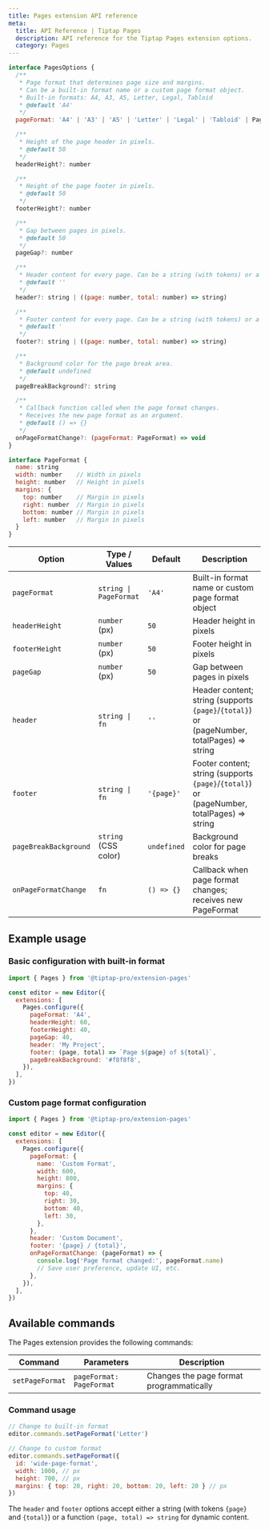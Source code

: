 ```yaml
---
title: Pages extension API reference
meta:
  title: API Reference | Tiptap Pages
  description: API reference for the Tiptap Pages extension options.
  category: Pages
---
```


```js
interface PagesOptions {
  /**
   * Page format that determines page size and margins.
   * Can be a built-in format name or a custom page format object.
   * Built-in formats: A4, A3, A5, Letter, Legal, Tabloid
   * @default 'A4'
   */
  pageFormat: 'A4' | 'A3' | 'A5' | 'Letter' | 'Legal' | 'Tabloid' | PageFormat

  /**
   * Height of the page header in pixels.
   * @default 50
   */
  headerHeight?: number

  /**
   * Height of the page footer in pixels.
   * @default 50
   */
  footerHeight?: number

  /**
   * Gap between pages in pixels.
   * @default 50
   */
  pageGap?: number

  /**
   * Header content for every page. Can be a string (with tokens) or a function.
   * @default ''
   */
  header?: string | ((page: number, total: number) => string)

  /**
   * Footer content for every page. Can be a string (with tokens) or a function.
   * @default '
   */
  footer?: string | ((page: number, total: number) => string)

  /**
   * Background color for the page break area.
   * @default undefined
   */
  pageBreakBackground?: string

  /**
   * Callback function called when the page format changes.
   * Receives the new page format as an argument.
   * @default () => {}
   */
  onPageFormatChange?: (pageFormat: PageFormat) => void
}

interface PageFormat {
  name: string
  width: number    // Width in pixels
  height: number   // Height in pixels
  margins: {
    top: number    // Margin in pixels
    right: number  // Margin in pixels
    bottom: number // Margin in pixels
    left: number   // Margin in pixels
  }
}
```

| Option                | Type / Values                | Default   | Description                                                                                 |
|-----------------------|------------------------------|-----------|---------------------------------------------------------------------------------------------|
| `pageFormat`          | `string \| PageFormat`       | `'A4'`    | Built-in format name or custom page format object                                           |
| `headerHeight`        | `number` (px)                | `50`      | Header height in pixels                                                                     |
| `footerHeight`        | `number` (px)                | `50`      | Footer height in pixels                                                                     |
| `pageGap`             | `number` (px)                | `50`      | Gap between pages in pixels                                                                 |
| `header`              | `string \| fn`               | `''`      | Header content; string (supports `{page}`/`{total}`) or (pageNumber, totalPages) => string |
| `footer`              | `string \| fn`               | `'{page}'`| Footer content; string (supports `{page}`/`{total}`) or (pageNumber, totalPages) => string |
| `pageBreakBackground` | `string` (CSS color)         | `undefined` | Background color for page breaks                                                          |
| `onPageFormatChange`  | `fn`                         | `() => {}` | Callback when page format changes; receives new PageFormat                               |

## Example usage

### Basic configuration with built-in format

```js
import { Pages } from '@tiptap-pro/extension-pages'

const editor = new Editor({
  extensions: [
    Pages.configure({
      pageFormat: 'A4',
      headerHeight: 60,
      footerHeight: 40,
      pageGap: 40,
      header: 'My Project',
      footer: (page, total) => `Page ${page} of ${total}`,
      pageBreakBackground: '#f8f8f8',
    }),
  ],
})
```

### Custom page format configuration

```js
import { Pages } from '@tiptap-pro/extension-pages'

const editor = new Editor({
  extensions: [
    Pages.configure({
      pageFormat: {
        name: 'Custom Format',
        width: 600,
        height: 800,
        margins: {
          top: 40,
          right: 30,
          bottom: 40,
          left: 30,
        },
      },
      header: 'Custom Document',
      footer: '{page} / {total}',
      onPageFormatChange: (pageFormat) => {
        console.log('Page format changed:', pageFormat.name)
        // Save user preference, update UI, etc.
      },
    }),
  ],
})
```

## Available commands

The Pages extension provides the following commands:

| Command          | Parameters               | Description                                    |
|------------------|--------------------------|------------------------------------------------|
| `setPageFormat`  | `pageFormat: PageFormat` | Changes the page format programmatically      |

### Command usage

```js
// Change to built-in format
editor.commands.setPageFormat('Letter')

// Change to custom format
editor.commands.setPageFormat({
  id: 'wide-page-format',
  width: 1000, // px
  height: 700, // px
  margins: { top: 20, right: 20, bottom: 20, left: 20 } // px
})
```

<Callout title="Note">
  The <code>header</code> and <code>footer</code> options accept either a string (with tokens <code>{page}</code> and <code>{total}</code>) or a function <code>(page, total) =&gt; string</code> for dynamic content.
</Callout>